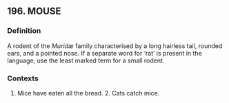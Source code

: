 ## 196. MOUSE
### Definition
A rodent of the <i>Muridæ</i> family characterised by a long hairless tail, rounded ears, and a pointed nose. If a separate word for ‘rat’ is present in the language, use the least marked term for a small rodent.

### Contexts
1. Mice have eaten all the bread. 2. Cats catch mice.

